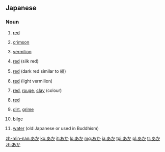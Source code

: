 ==Japanese==

===Noun===
{{ja-noun}}

# {{ja-def|赤}} [[red]]
# {{ja-def|紅}} [[crimson]]
# {{ja-def|朱}} [[vermilion]]
# {{ja-def|緋}} [[red]] (silk red)
# {{ja-def|絳}} [[red]] (dark red similar to 緋)
# {{ja-def|丹}} [[red]] (light vermilion)
# {{ja-def|赭}} [[red]], [[rouge]], [[clay]] (colour)
# {{ja-def|赬}} [[red]]
# {{ja-def|垢}} [[dirt]], [[grime]]
# {{ja-def|淦}} [[bilge]]
# {{ja-def|閼伽}} [[water]] (old Japanese or used in Buddhism)

[[zh-min-nan:あか]]
[[ko:あか]]
[[it:あか]]
[[lo:あか]]
[[mg:あか]]
[[ja:あか]]
[[tpi:あか]]
[[pl:あか]]
[[tr:あか]]
[[zh:あか]]